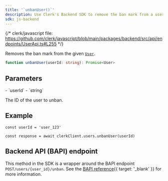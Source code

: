 ```yaml
---
title: '`unbanUser()`'
description: Use Clerk's Backend SDK to remove the ban mark from a user.
sdk: js-backend
---
```


{/* clerk/javascript file: https://github.com/clerk/javascript/blob/main/packages/backend/src/api/endpoints/UserApi.ts#L255 */}

Removes the ban mark from the given [`User`](/docs/references/backend/types/backend-user).

```ts
function unbanUser(userId: string): Promise<User>
```

## Parameters

<Properties>
  - `userId`
  - `string`

  The ID of the user to unban.
</Properties>

## Example

<Include src="_partials/backend/usage" />

```tsx
const userId = 'user_123'

const response = await clerkClient.users.unbanUser(userId)
```

## Backend API (BAPI) endpoint

This method in the SDK is a wrapper around the BAPI endpoint `POST/users/{user_id}/unban`. See the [BAPI reference](/docs/reference/backend-api/tag/users/post/users/\{user_id}/unban){{ target: '_blank' }} for more information.
